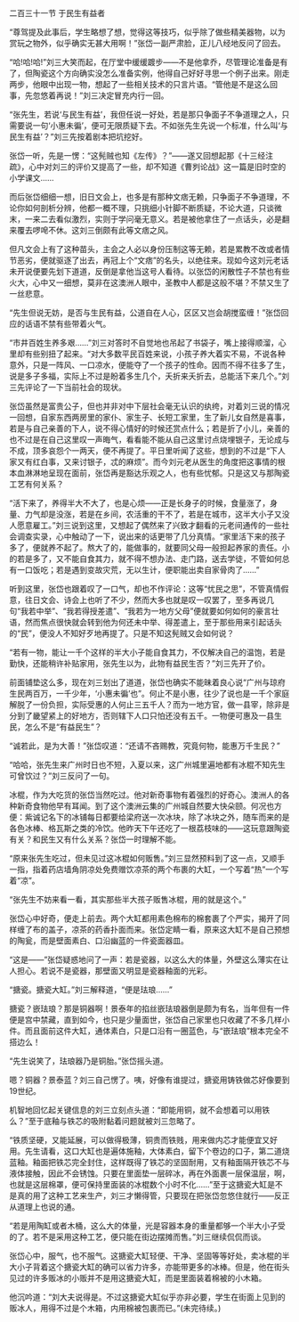 

二百三十一节 于民生有益者

“尊驾提及此事后，学生略想了想，觉得这等技巧，似乎除了做些精美器物，以为赏玩之物外，似乎确实无甚大用啊！”张岱一副严肃脸，正儿八经地反问了回去。

“哈!哈!哈!”刘三大笑而起，在厅堂中缓缓踱步――不是他拿乔，尽管理论准备是有了，但陶瓷这个方向确实没怎么准备实例，他得自己好好寻思一个例子出来。刚走两步，他眼中出现一物，想起了一些相关技术的只言片语。“管他是不是这么回事，先忽悠着再说！”刘三决定冒充内行一回。

“张先生，若说‘与民生有益’，我但任说一好处，若是那只争面子不争道理之人，只需要说一句‘小惠未徧’，便可无限质疑下去。不如张先生先说一个标准，什么叫‘与民生有益’？”刘三先按着剧本把坑挖好。

张岱一听，先是一愣：“这髡贼也知《左传》？”――遂又回想起那《十三经注疏》，心中对刘三的评价又提高了一些，却不知道《曹刿论战》这一篇是旧时空的小学课文……

而后张岱细细一想，旧日文会上，也多是有那种文痞无赖，只争面子不争道理，不论你如何剖析分辨，他都一概不理，只挑细小针脚不断质疑，不论大道，只谈微末，一来二去看似激烈，实则于学问毫无意义。若是被他拿住了一点话头，必是翻来覆去啰唣不休。这刘三倒颇有此等文痞之风。

但凡文会上有了这种苗头，主会之人必以身份压制这等无赖，若是累教不改或者情节恶劣，便就驱逐了出去，再冠上个“文痞”的名头，以绝往来。现如今这刘元老话未开说便要先划下道道，反倒是拿他当这号人看待。以张岱的闲散性子不禁也有些火大，心中又一细想，莫非在这澳洲人眼中，圣教中人都是这般不堪？不禁又生了一丝悲意。

“先生但说无妨，是否与生民有益，公道自在人心，区区又岂会胡搅蛮缠！”张岱回应的话语不禁有些带着火气。

“市井百姓生养多艰……”刘三对答时不自觉地也吊起了书袋子，嘴上接得顺溜，心里却有些别扭了起来。“对大多数平民百姓来说，小孩子养大着实不易，不说各种意外，只是一阵风、一口凉水，便能夺了一个孩子的性命。因而不得不往多了生，说是多子多福，实际上不过是盼着多生几个，夭折来夭折去，总能活下来几个。”刘三先评论了一下当前社会的现状。

张岱虽然是富贵公子，但也并非对中下层社会毫无认识的纨绔，对着刘三说的情况一回想，自家东西两房里的家仆、家生子、长短工家里，生了新儿女自然是喜事，若是与自己亲善的下人，说不得心情好的时候还赏点什么；若是折了小儿，亲善的也不过是在自己这里叹一声晦气，看看能不能从自己这里讨点烧埋银子，无论成与不成，顶多哀怨个一两天，便不再提了。平日里听闻了这些，想到的不过是“下人家又有红白事，又来讨银子，忒的麻烦”。而今刘元老从医生的角度把这事情的根本血淋淋地呈现在面前，张岱再是豁达乐观之人，也有些忧郁。只是这又与那陶瓷工艺有何关系？

“活下来了，养得半大不大了，也是心烦――正是长身子的时候，食量涨了，身量、力气却是没涨，若是在乡间，农活重的干不了，若是在城市，这半大小子又没人愿意雇工。”刘三说到这里，又想起了偶然来了兴致才翻看的元老间通传的一些社会调查实录，心中触动了一下，说出来的话更带了几分真情。“家里活下来的孩子多了，便就养不起了。熬大了的，能做事的，就要同父母一般担起养家的责任。小的若是多了，又不能自食其力，就不得不想办法、走门路，送去学徒，不管如何总有一口饭吃；若是遇到变故灾荒，无以生计，便职能出卖自家骨肉了……”

听到这里，张岱也跟着叹了一口气，却也不作评论：这等“忧民之思”，不管真情假意，往日文会、诗会上也听了不少，然而大多也就是叹一叹罢了，至多再说几句“我若中举”、“我若得授差遣”、“我若为一地方父母”便就要如何如何的豪言壮语，然而焦点很快就会转到他为何还未中举、得差遣上，至于那些用来引起话头的“民”，便没人不知好歹地再提了。只是不知这髡贼又会如何说？

“若有一物，能让一千个这样的半大小子能自食其力，不仅解决自己的温饱，若是勤快，还能稍许补贴家用，张先生以为，此物有益民生否？”刘三先开了价。

前面铺垫这么多，现在刘三划出了道道，张岱也确实不能昧着良心说“广州与琼府生民两百万，一千少年，‘小惠未徧’也”。何止不是小惠，往少了说也是一千个家庭解脱了一份负担，实际受惠的人何止三五千人？而为一地方官，做一县宰，除非是分到了畿望紧上的好地方，否则辖下人口只怕还没有五千。一物便可惠及一县生民，怎么不是“有益民生”？

“诚若此，是为大善！”张岱叹道：“还请不吝赐教，究竟何物，能惠万千生民？”

“哈哈，张先生来广州时日也不短，入夏以来，这广州城里遍地都有冰棍不知先生可曾饮过？”刘三反问了一句。

冰棍，作为大吃货的张岱当然吃过。他对新奇事物有着强烈的好奇心。澳洲人的各种新奇食物他早有耳闻。到了这个澳洲云集的广州城自然要大快朵颐。何况也方便：紫诚记名下的冰铺每日都要给梁府送一次冰块，除了冰块之外，随车而来的是各色冰棒、格瓦斯之类的冷饮。他昨天下午还吃了一根荔枝味的――这玩意跟陶瓷有关？和民生又有什么关系？张岱一时理解不能。

“原来张先生吃过，但未见过这冰棍如何贩售。”刘三显然预料到了这一点，又顺手一指，指着药店墙角阴凉处免费赠饮凉茶的两个布裹的大缸，一个写着“热”一个写着“凉”。

“张先生不妨来看一看，其实那些半大孩子贩售冰棍，用的就是这个。”

张岱心中好奇，便走上前去。两个大缸都用素色棉布的棉套裹了个严实，揭开了同样缠了布的盖子，凉茶的药香扑面而来。张岱定睛一看，原来这大缸不是自己预想的陶瓮，而是壁面素白、口沿幽蓝的一件瓷面器皿。

“这是――”张岱疑惑地问了一声：若是瓷器，以这么大的体量，外壁这么薄实在让人担心。若说不是瓷器，那壁面又明显是瓷器釉面的光彩。

“搪瓷。搪瓷大缸。”刘三解释道，“便是珐琅……”

搪瓷？嵌珐琅？那是铜器啊！景泰年的掐丝嵌珐琅器倒是颇为有名，当年但有一件便是宫中禁藏，直到如今，也只是少量面世，张岱自己家里也只收藏了不多几样小件。而且面前这件大缸，通体素白，只是口沿有一圈蓝色，与“嵌珐琅”根本完全不搭边么！

“先生说笑了，珐琅器乃是铜胎。”张岱摇头道。

嗯？铜器？景泰蓝？刘三自己愣了。咦，好像有谁提过，搪瓷用铸铁做芯好像要到19世纪。

机智地回忆起关键信息的刘三立刻点头道：“即能用铜，就不会想着可以用铁么？”至于底釉与铁芯的吸附黏着问题就被刘三忽略了。

“铁质坚硬，又能延展，可以做得极薄，铜贵而铁贱，用来做内芯才能便宜又好用。先生请看，这口大缸也是遍体施釉，大体素白，留下个卷边的口子，第二道烧蓝釉。釉面把铁芯完全封住，这样既得了铁芯的坚固耐用，又有釉面隔开铁芯不与液体接触，因此不会锈蚀。只要在里面垫一层碎冰，再在外面裹一层保温层，啊，也就是这层棉罩，便可保持里面装的冰棍数个小时不化……”至于这搪瓷大缸是不是真的用了这种工艺来生产，刘三才懒得管，只要现在把张岱忽悠住就行――反正从道理上也说的通。

“若是用陶缸或者木桶，这么大的体量，光是容器本身的重量都够一个半大小子受的了。若不是采用这种工艺，便只能在街边摆摊而售。”刘三继续侃侃而谈。

张岱心中，服气，也不服气。这搪瓷大缸轻便、干净、坚固等等好处，卖冰棍的半大小子背着这个搪瓷大缸的确可以省力许多，亦能带更多的冰棒。但是，他在街头见过的许多贩冰的小贩并不是用这搪瓷大缸，而是里面装着棉被的小木箱。

他沉吟道：“刘大夫说得是。不过这搪瓷大缸似乎亦非必要，学生在街面上见到的贩冰人，用得不过是个木箱，内用棉被包裹而已。”(未完待续。)

